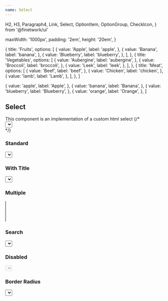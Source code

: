 ```yaml
---
name: Select
---
```


  H2,
  H3,
  Paragraph4,
  Link,
  Select,
  OptionItem,
  OptionGroup,
  CheckIcon,
} from '@finetwork/ui'

  maxWidth: '1000px',
  padding: '2em',
  height: '20em',
}

  {
    title: 'Fruits',
    options: [
      {
        value: 'Apple',
        label: 'apple',
      },
      {
        value: 'Banana',
        label: 'banana',
      },
      {
        value: 'Blueberry',
        label: 'blueberry',
      },
    ],
  },
  {
    title: 'Vegetables',
    options: [
      {
        value: 'Aubergine',
        label: 'aubergine',
      },
      {
        value: 'Broccoli',
        label: 'broccoli',
      },
      {
        value: 'Leek',
        label: 'leek',
      },
    ],
  },
  {
    title: 'Meat',
    options: [
      {
        value: 'Beef',
        label: 'beef',
      },
      {
        value: 'Chicken',
        label: 'chicken',
      },
      {
        value: 'lamb',
        label: 'Lamb',
      },
    ],
  },
]

  {
    value: 'apple',
    label: 'Apple',
  },
  {
    value: 'banana',
    label: 'Banana',
  },
  {
    value: 'blueberry',
    label: 'Blueberry',
  },
  {
    value: 'orange',
    label: 'Orange',
  },
]

<div />
<div>
  <H2 font="secondary">Select</H2>
</div>

<Paragraph4>
  This component is an implementation of a custom html select
</Paragraph4>
{/* 
<Playground>
  <div style={{ padding: '2rem' }}>
    <Select defaultValue="apple">
      {allOptions.map(({ title, options }, index) => (
        <Fragment key={title}>
          <SelectGroup>
            <SelectLabel>{title}</SelectLabel>
            {options.map(({ id, name }) => (
              <SelectItem value={id} key={id}>
                <SelectItemText>{name}</SelectItemText>
                <SelectItemIndicator Icon={CheckIcon} />
              </SelectItem>
            ))}
          </SelectGroup>
          {index < allOptions.length - 1 && <SelectSeparator />}
        </Fragment>
      ))}
    </Select>
  </div>
</Playground> */}
<div>
  <H3 font="secondary">Standard</H3>
</div>

<Playground>
  <div style={styles}>
    <Select value="Elige..." label="Futas" options={options} />
  </div>
</Playground>

<div>
  <H3 font="secondary">With Title</H3>
</div>

<Playground>
  <div style={styles}>
    <Select
      value="Elige..."
      label="Futas"
      withTitle={true}
      options={allOptions}
    />
  </div>
</Playground>

<div>
  <H3 font="secondary">Multiple</H3>
</div>

<Playground>
  <div style={styles}>
    <Select value="Elige..." label="Futas" multiple options={options} />
  </div>
</Playground>

<div>
  <H3 font="secondary">Search</H3>
</div>

<Playground>
  <div style={styles}>
    <Select value="Elige..." label="Futas" search options={options} />
  </div>
</Playground>

<div>
  <H3 font="secondary">Disabled</H3>
</div>

<Playground>
  <div style={styles}>
    <Select value="Elige..." label="Futas" disabled options={options} />
  </div>
</Playground>

<div>
  <H3 font="secondary">Border Radius</H3>
</div>

<Playground>
  <div style={styles}>
    <Select value="Elige..." label="Futas" options={options} />
  </div>
</Playground>
